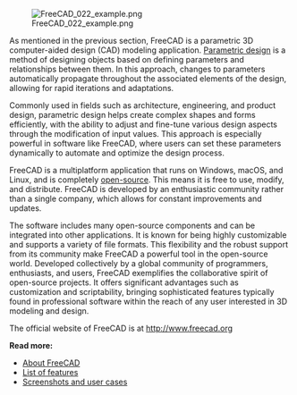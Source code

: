 <languages/>

{{Docnav
|[[Manual:Introduction|Manual:Introduction]]
|[[Manual:Installing|Manual:Installing]]
|[[Manual:Introduction|Manual start]]
|IconL=Crystal Clear manual.png
|IconC=Crystal Clear manual.png
}}

{{Manual:TOC}}

[[File:FreeCAD 022 example.png]]

As mentioned in the previous section, FreeCAD is a parametric 3D computer-aided design (CAD) modeling application. [https://en.wikipedia.org/wiki/Parametric_design Parametric design] is a method of designing objects based on defining parameters and relationships between them. In this approach, changes to parameters automatically propagate throughout the associated elements of the design, allowing for rapid iterations and adaptations. 

Commonly used in fields such as architecture, engineering, and product design, parametric design helps create complex shapes and forms efficiently, with the ability to adjust and fine-tune various design aspects through the modification of input values. This approach is especially powerful in software like FreeCAD, where users can set these parameters dynamically to automate and optimize the design process.

FreeCAD is a multiplatform application that runs on Windows, macOS, and Linux, and is completely [https://en.wikipedia.org/wiki/Open_source open-source]. This means it is free to use, modify, and distribute. FreeCAD is developed by an enthusiastic community rather than a single company, which allows for constant improvements and updates.

The software includes many open-source components and can be integrated into other applications. It is known for being highly customizable and supports a variety of file formats. This flexibility and the robust support from its community make FreeCAD a powerful tool in the open-source world. Developed collectively by a global community of programmers, enthusiasts, and users, FreeCAD exemplifies the collaborative spirit of open-source projects. It offers significant advantages such as customization and scriptability, bringing sophisticated features typically found in professional software within the reach of any user interested in 3D modeling and design.

The official website of FreeCAD is at http://www.freecad.org

'''Read more:'''

* [[About_FreeCAD|About FreeCAD]]
* [[Feature_list|List of features]]
* [https://forum.freecad.org/viewforum.php?f=24 Screenshots and user cases]


{{Docnav
|[[Manual:Introduction|Manual:Introduction]]
|[[Manual:Installing|Manual:Installing]]
|[[Manual:Introduction|Manual start]]
|IconL=Crystal Clear manual.png
|IconC=Crystal Clear manual.png
}}